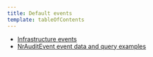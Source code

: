```yaml
---
title: Default events
template: tableOfContents
---
```


* [Infrastructure events](/docs/insights/event-data-sources/default-events/infrastructure-events)
* [NrAuditEvent event data and query examples](/docs/insights/event-data-sources/default-events/nrauditevent-event-data-query-examples)
